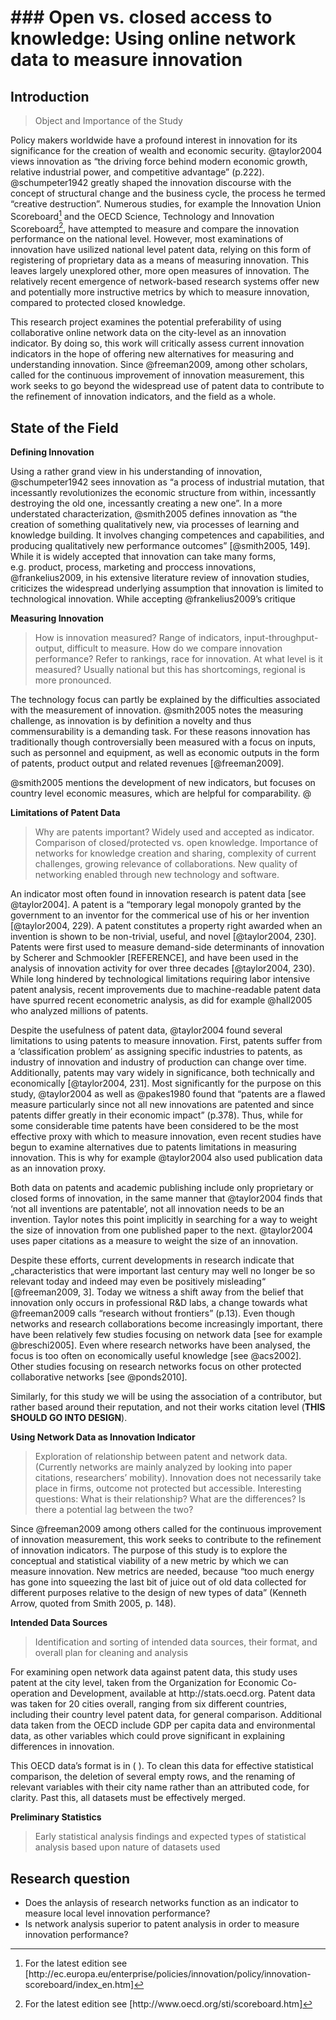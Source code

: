 ### Open vs. closed access to knowledge: Using online network data to measure innovation
============

## Introduction

> Object and Importance of the Study

Policy makers worldwide have a profound interest in innovation for its significance for the creation of wealth and economic security. @taylor2004 views innovation as "the driving force behind modern economic growth, relative industrial power, and competitive advantage" (p.222). @schumpeter1942 greatly shaped the innovation discourse with the concept of structural change and the business cycle, the process he termed "creative destruction". Numerous studies, for example the Innovation Union Scoreboard[^IUS] and the OECD Science, Technology and Innovation Scoreboard[^STI], have attempted to measure and compare the innovation performance on the national level.  However, most examinations of innovation have usilized national level patent data, relying on this form of registering of proprietary data as a means of measuring innovation.  This leaves largely unexplored other, more open measures of innovation. The relatively recent emergence of network-based research systems offer new and potentially more instructive metrics by which to measure innovation, compared to protected closed knowledge. 

This research project examines the potential preferability of using collaborative online network data on the city-level as an innovation indicator. By doing so, this work will critically assess current innovation indicators in the hope of offering new alternatives for measuring and understanding innovation. Since @freeman2009, among other scholars, called for the continuous improvement of innovation measurement, this work seeks to go beyond the widespread use of patent data to contribute to the refinement of innovation indicators, and the field as a whole.

## State of the Field

**Defining Innovation**

Using a rather grand view in his understanding of innovation, @schumpeter1942 sees innovation as "a process of industrial mutation, that incessantly revolutionizes the economic structure from within, incessantly destroying the old one, incessantly creating a new one". In a more understated characterization, @smith2005 defines innovation as "the creation of something qualitatively new, via processes of learning and knowledge building. It involves changing competences and capabilities, and producing qualitatively new performance outcomes" [@smith2005, 149]. While it is widely accepted that innovation can take many forms, e.g. product, process, marketing and proccess innovations, @frankelius2009, in his extensive literature review of innovation studies, criticizes the widespread underlying assumption that innovation is limited to technological innovation. While accepting @frankelius2009's critique

**Measuring Innovation**

> How is innovation measured? Range of indicators, input-throughput-output, difficult to measure. How do we compare innovation performance? Refer to rankings, race for innovation. At what level is it measured? Usually national but this has shortcomings, regional is more pronounced.

The technology focus can partly be explained by the difficulties associated with the measurement of innovation. @smith2005 notes the measuring challenge, as innovation is by definition a novelty and thus commensurability is a demanding task. For these reasons innovation has traditionally though controversially been measured with a focus on inputs, such as personnel and equipment, as well as economic outputs in the form of patents, product output and related revenues [@freeman2009]. 

@smith2005 mentions the development of new indicators, but focuses on country level economic measures, which are helpful for comparability. @

**Limitations of Patent Data**

> Why are patents important? Widely used and accepted as indicator. Comparison of closed/protected vs. open knowledge. Importance of networks for knowledge creation and sharing, complexity of current challenges, growing relevance of collaborations. New quality of networking enabled through new technology and software.

An indicator most often found in innovation research is patent data [see @taylor2004]. A patent is a "temporary legal monopoly granted by the government to an inventor for the commerical use of his or her invention [@taylor2004, 229). A patent constitutes a property right awarded when an invention is shown to be non-trivial, useful, and novel [@taylor2004, 230]. Patents were first used to measure demand-side determinants of innovation by Scherer and Schmookler [REFERENCE], and have been used in the analysis of innovation activity for over three decades [@taylor2004, 230). While long hindered by technological limitations requiring labor intensive patent analysis, recent improvements due to machine-readable patent data have spurred recent econometric analysis, as did for example @hall2005 who analyzed millions of patents.

Despite the usefulness of patent data, @taylor2004 found several limitations to using patents to measure innovation. First, patents suffer from a 'classification problem' as assigning specific industries to patents, as industry of innovation and industry of production can change over time. Additionally, patents may vary widely in significance, both technically and economically [@taylor2004, 231]. Most significantly for the purpose on this study, @taylor2004 as well as @pakes1980 found that “patents are a flawed measure particularly since not all new innovations are patented and since patents differ greatly in their economic impact” (p.378). Thus, while for some considerable time patents have been considered to be the most effective proxy with which to measure innovation, even recent studies have begun to examine alternatives due to patents limitations in measuring innovation. This is why for example @taylor2004 also used publication data as an innovation proxy.

Both data on patents and academic publishing include only proprietary or closed forms of innovation, in the same manner that @taylor2004 finds that 'not all inventions are patentable', not all innovation needs to be an invention.  Taylor notes this point implicitly in searching for a way to weight the size of innovation from one published paper to the next. @taylor2004 uses paper citations as a measure to weight the size of an innovation. 

Despite these efforts, current developments in research indicate that „characteristics that were important last century may well no longer be so relevant today and indeed may even be positively misleading“ [@freeman2009, 3]. Today we witness a shift away from the belief that innovation only occurs in professional R&D labs, a change towards what @freeman2009 calls "research without frontiers" (p.13). Even though networks and research collaborations become increasingly important, there have been relatively few studies focusing on network data [see for example @breschi2005]. Even where research networks have been analysed, the focus is too often on economically useful knowledge [see @acs2002]. Other studies focusing on research networks focus on other protected collaborative networks [see @ponds2010].

Similarly, for this study we will be using the association of a contributor, but rather based around their reputation, and not their works citation level (**THIS SHOULD GO INTO DESIGN**).

**Using Network Data as Innovation Indicator**

> Exploration of relationship between patent and network data. (Currently networks are mainly analyzed by looking into paper citations, researchers' mobility). Innovation does not necessarily take place in firms, outcome not protected but accessible. Interesting questions: What is their relationship? What are the differences? Is there a potential lag between the two?

Since @freeman2009 among others called for the continuous improvement of innovation measurement, this work seeks to contribute to the refinement of innovation indicators. The purpose of this study is to explore the conceptual and statistical viability of a new metric by which we can measure innovation. New metrics are needed, because "too much energy has gone into squeezing the last bit of juice out of old data collected for different purposes relative to the design of new types of data" (Kenneth Arrow, quoted from Smith 2005, p. 148).

**Intended Data Sources**

> Identification and sorting of intended data sources, their format, and overall plan for cleaning and analysis

For examining open network data against patent data, this study uses patent at the city level, taken from the Organization for Economic Co-operation and Development, available at http://stats.oecd.org. Patent data was taken for 20 cities overall, ranging from six different countries, including their country level patent data, for general comparison.  Additional data taken from the OECD include GDP per capita data and environmental data, as other variables which could prove significant in explaining differences in innovation.

This OECD data's format is in ( ).  To clean this data for effective statistical comparison, the deletion of several empty rows, and the renaming of relevant variables with their city name rather than an attributed code, for clarity.  Past this, all datasets must be effectively merged.


**Preliminary Statistics**

> Early statistical analysis findings and expected types of statistical analysis based upon nature of datasets used


## Research question
- Does the anlaysis of research networks function as an indicator to measure local level innovation performance?
- Is network analysis superior to patent analysis in order to measure innovation performance?

[^IUS]: For the latest edition see [http://ec.europa.eu/enterprise/policies/innovation/policy/innovation-scoreboard/index_en.htm]
[^STI]: For the latest edition see [http://www.oecd.org/sti/scoreboard.htm]
